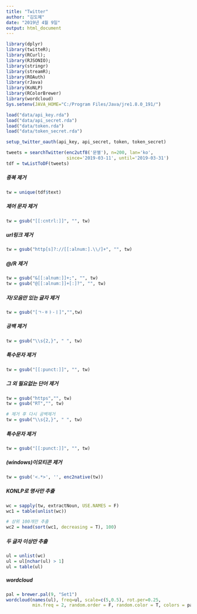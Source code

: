```yaml
---
title: "Twitter"
author: "김도혜"
date: "2019년 4월 9일"
output: html_document
---
```


```r
library(dplyr)
library(twitteR); 
library(RCurl); 
library(RJSONIO); 
library(stringr)
library(streamR); 
library(ROAuth)
library(rJava)
library(KoNLP)
library(RColorBrewer)
library(wordcloud)
Sys.setenv(JAVA_HOME="C:/Program Files/Java/jre1.8.0_191/")
```

```r
load("data/api_key.rda")
load("data/api_secret.rda")
load("data/token.rda")
load("data/token_secret.rda")
```


```r
setup_twitter_oauth(api_key, api_secret, token, token_secret)

tweets = searchTwitter(enc2utf8('문별'), n=200, lan='ko', 
                       since='2019-03-11', until='2019-03-31')
tdf = twListToDF(tweets)
```


##### **중복 제거**
```r
tw = unique(tdf$text)
```

##### **제어 문자 제거**
```r
tw = gsub("[[:cntrl:]]", "", tw)
```

##### **url링크 제거**
```r
tw = gsub("http[s]?://[[:alnum:].\\/]+", "", tw)
```

##### **@/R 제거**
```r
tw = gsub("&[[:alnum:]]+;", "", tw)
tw = gsub("@[[:alnum:]]+[:]?", "", tw)

```

##### **자/모음만 있는 글자 제거**
```r
tw = gsub("[ㄱ-ㅎㅏ-ㅣ]","",tw)
```

##### **공백 제거**
```r
tw = gsub("\\s{2,}", " ", tw)
```

##### **특수문자 제거**
```r
tw = gsub("[[:punct:]]", "", tw)
```

##### **그 외 필요없는 단어 제거**
```r
tw = gsub("https","", tw)
tw = gsub("RT","", tw)

# 제거 후 다시 공백제거 
tw = gsub("\\s{2,}", " ", tw)
```

##### **특수문자 제거 **
```r
tw = gsub("[[:punct:]]", "", tw)
```

##### **(windows)이모티콘 제거**

```r
tw = gsub('<.*>', '', enc2native(tw))
```

##### **KONLP로 명사만 추출**
```r
wc = sapply(tw, extractNoun, USE.NAMES = F)
wc1 = table(unlist(wc))

# 상위 100개만 추출
wc2 = head(sort(wc1, decreasing = T), 100)
```

##### **두 글자 이상만 추출**
```r
ul = unlist(wc)
ul = ul[nchar(ul) > 1]
ul = table(ul)
```

##### **wordcloud**
```r
pal = brewer.pal(9, "Set1")
wordcloud(names(ul), freq=ul, scale=c(5,0.5), rot.per=0.25, 
          min.freq = 2, random.order = F, random.color = T, colors = pal)
```
